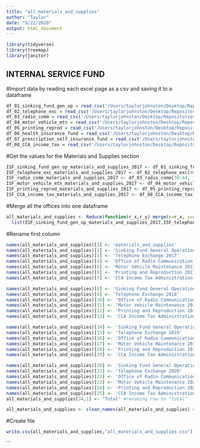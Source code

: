 ```yaml
---
title: "all_materials_and_supplies"
author: "Taylor"
date: "9/22/2020"
output: html_document
---
```

```r
library(tidyverse)
library(treemap)
library(janitor)
```

## INTERNAL SERVICE FUND
#Import data by reading each excel page as a csv and saving it to a dataframe
```r
df_01_sinking_fund_gen_op = read_csv('/Users/taylorjohnston/Desktop/Repositories/cle-budget/InternalServiceFund/01_SinkingFundGenOp_pg465.csv')
df_02_telephone_exc = read_csv('/Users/taylorjohnston/Desktop/Repositories/cle-budget/InternalServiceFund/02_TelephoneExchange_pg467-68.csv')
df_03_radio_comm = read_csv('/Users/taylorjohnston/Desktop/Repositories/cle-budget/InternalServiceFund/03_OfficeofRadioComm_pg472-73.csv')
df_04_motor_vehicle_mtn = read_csv('/Users/taylorjohnston/Desktop/Repositories/cle-budget/InternalServiceFund/04_MotorVehicleMtn_pg477-79.csv')
df_05_printing_reprod = read_csv('/Users/taylorjohnston/Desktop/Repositories/cle-budget/InternalServiceFund/05_Printing&Reproduc_pg482-83.csv')
df_06_health_insurance_fund = read_csv('/Users/taylorjohnston/Desktop/Repositories/cle-budget/InternalServiceFund/06_HealthSelfInsuranceFund_pg488.csv')
df_07_prescription_self_insurance_fund = read_csv('/Users/taylorjohnston/Desktop/Repositories/cle-budget/InternalServiceFund/07_PrscptnSelfInsrncFund_pg489.csv')
df_08_CCA_income_tax = read_csv('/Users/taylorjohnston/Desktop/Repositories/cle-budget/InternalServiceFund/08_CCAIncomeTaxAdmin_pg493-95.csv')
```


#Get the values for the Materials and Supplies section
```r
ISF_sinking_fund_gen_op_materials_and_supplies_2017 <- df_01_sinking_fund_gen_op[25:26, 1:5]
ISF_telephone_exc_materials_and_supplies_2017 <- df_02_telephone_exc[40:45, 1:5]
ISF_radio_comm_materials_and_supplies_2017 <- df_03_radio_comm[39:44, 1:5]
ISF_motor_vehicle_mtn_materials_and_supplies_2017 <- df_04_motor_vehicle_mtn[42:67, 1:5]
ISF_printing_reprod_materials_and_supplies_2017 <- df_05_printing_reprod[41:51, 1:5]
ISF_CCA_income_tax_materials_and_supplies_2017 <- df_08_CCA_income_tax[44:53, 1:5]
```

#Merge all the offices into one dataframe

```r
all_materials_and_supplies <- Reduce(function(r_x,r_y) merge(x=r_x, y=r_y, by=1, all=TRUE),  
  list(ISF_sinking_fund_gen_op_materials_and_supplies_2017,ISF_telephone_exc_materials_and_supplies_2017,ISF_radio_comm_materials_and_supplies_2017, ISF_motor_vehicle_mtn_materials_and_supplies_2017, ISF_printing_reprod_materials_and_supplies_2017, ISF_CCA_income_tax_materials_and_supplies_2017))
```

#Rename first column
```r
names(all_materials_and_supplies)[1] <- 'materials_and_supplies'
names(all_materials_and_supplies)[2] <- 'Sinking Fund General Operation 2017'
names(all_materials_and_supplies)[3] <- 'Telephone Exchange 2017'
names(all_materials_and_supplies)[4] <- 'Office of Radio Communication 2017'
names(all_materials_and_supplies)[5] <- 'Motor Vehicle Maintenance 2017'
names(all_materials_and_supplies)[6] <- 'Printing and Reproduction 2017'
names(all_materials_and_supplies)[7] <- 'CCA Income Tax Administration 2017'

names(all_materials_and_supplies)[8] <- 'Sinking Fund General Operation 2018'
names(all_materials_and_supplies)[9] <- 'Telephone Exchange 2018'
names(all_materials_and_supplies)[10] <- 'Office of Radio Communication 2018'
names(all_materials_and_supplies)[11] <- 'Motor Vehicle Maintenance 2018'
names(all_materials_and_supplies)[12] <- 'Printing and Reproduction 2018'
names(all_materials_and_supplies)[13] <- 'CCA Income Tax Administration 2018'

names(all_materials_and_supplies)[14] <- 'Sinking Fund General Operation 2019'
names(all_materials_and_supplies)[15] <- 'Telephone Exchange 2019'
names(all_materials_and_supplies)[16] <- 'Office of Radio Communication 2019'
names(all_materials_and_supplies)[17] <- 'Motor Vehicle Maintenance 2019'
names(all_materials_and_supplies)[18] <- 'Printing and Reproduction 2019'
names(all_materials_and_supplies)[19] <- 'CCA Income Tax Administration 2019'

names(all_materials_and_supplies)[20] <- 'Sinking Fund General Operation 2020'
names(all_materials_and_supplies)[21] <- 'Telephone Exchange 2020'
names(all_materials_and_supplies)[22] <- 'Office of Radio Communication 2020'
names(all_materials_and_supplies)[23] <- 'Motor Vehicle Maintenance 2020'
names(all_materials_and_supplies)[24] <- 'Printing and Reproduction 2020'
names(all_materials_and_supplies)[25] <- 'CCA Income Tax Administration 2020'
all_materials_and_supplies[34,1] <- "Total" #renaming row to "total"

all_materials_and_supplies <- clean_names(all_materials_and_supplies) #cleans the column names
```

#Create file
```r
write.csv(all_materials_and_supplies,"all_materials_and_supplies.csv")
```

```
